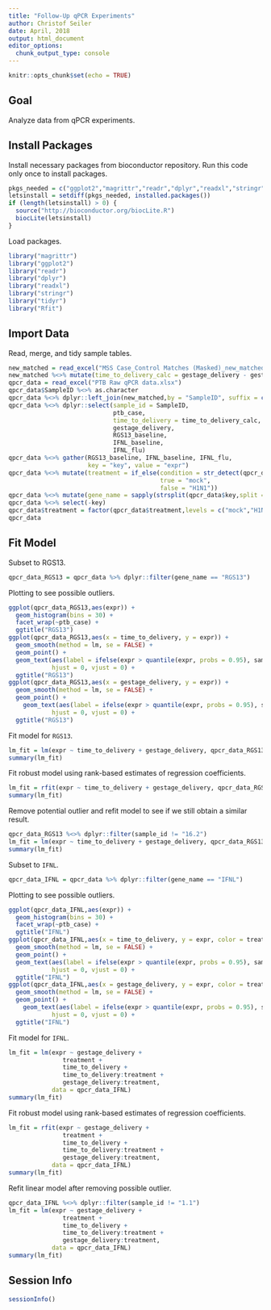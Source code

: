 ```yaml
---
title: "Follow-Up qPCR Experiments"
author: Christof Seiler
date: April, 2018
output: html_document
editor_options: 
  chunk_output_type: console
---
```


```r
knitr::opts_chunk$set(echo = TRUE)
```

## Goal

Analyze data from qPCR experiments.

## Install Packages

Install necessary packages from bioconductor repository. Run this code only once to install packages.

```r
pkgs_needed = c("ggplot2","magrittr","readr","dplyr","readxl","stringr","tidyr","Rfit")
letsinstall = setdiff(pkgs_needed, installed.packages()) 
if (length(letsinstall) > 0) {
  source("http://bioconductor.org/biocLite.R")
  biocLite(letsinstall)
}
```

Load packages.

```r
library("magrittr")
library("ggplot2")
library("readr")
library("dplyr")
library("readxl")
library("stringr")
library("tidyr")
library("Rfit")
```

## Import Data

Read, merge, and tidy sample tables.

```r
new_matched = read_excel("MSS Case_Control Matches (Masked)_new_matched.xlsx")
new_matched %<>% mutate(time_to_delivery_calc = gestage_delivery - gestage_enroll)
qpcr_data = read_excel("PTB Raw qPCR data.xlsx")
qpcr_data$SampleID %<>% as.character
qpcr_data %<>% dplyr::left_join(new_matched,by = "SampleID", suffix = c("", "2"))
qpcr_data %<>% dplyr::select(sample_id = SampleID,
                             ptb_case,
                             time_to_delivery = time_to_delivery_calc,
                             gestage_delivery,
                             RGS13_baseline,
                             IFNL_baseline,
                             IFNL_flu)
qpcr_data %<>% gather(RGS13_baseline, IFNL_baseline, IFNL_flu, 
                      key = "key", value = "expr")
qpcr_data %<>% mutate(treatment = if_else(condition = str_detect(qpcr_data$key,"baseline"),
                                          true = "mock",
                                          false = "H1N1"))
qpcr_data %<>% mutate(gene_name = sapply(strsplit(qpcr_data$key,split = "_"),function(str) str[[1]]))
qpcr_data %<>% select(-key)
qpcr_data$treatment = factor(qpcr_data$treatment,levels = c("mock","H1N1"))
qpcr_data
```

## Fit Model

Subset to RGS13.

```r
qpcr_data_RGS13 = qpcr_data %>% dplyr::filter(gene_name == "RGS13")
```

Plotting to see possible outliers.

```r
ggplot(qpcr_data_RGS13,aes(expr)) + 
  geom_histogram(bins = 30) + 
  facet_wrap(~ptb_case) +
  ggtitle("RGS13")
ggplot(qpcr_data_RGS13,aes(x = time_to_delivery, y = expr)) +
  geom_smooth(method = lm, se = FALSE) +
  geom_point() +
  geom_text(aes(label = ifelse(expr > quantile(expr, probs = 0.95), sample_id,"")),
            hjust = 0, vjust = 0) +
  ggtitle("RGS13")
ggplot(qpcr_data_RGS13,aes(x = gestage_delivery, y = expr)) +
  geom_smooth(method = lm, se = FALSE) +
  geom_point() +
    geom_text(aes(label = ifelse(expr > quantile(expr, probs = 0.95), sample_id,"")),
            hjust = 0, vjust = 0) +
  ggtitle("RGS13")
```

Fit model for `RGS13`.

```r
lm_fit = lm(expr ~ time_to_delivery + gestage_delivery, qpcr_data_RGS13)
summary(lm_fit)
```

Fit robust model using rank-based estimates of regression coefficients.

```r
lm_fit = rfit(expr ~ time_to_delivery + gestage_delivery, qpcr_data_RGS13)
summary(lm_fit)
```

Remove potential outlier and refit model to see if we still obtain a similar result.

```r
qpcr_data_RGS13 %<>% dplyr::filter(sample_id != "16.2")
lm_fit = lm(expr ~ time_to_delivery + gestage_delivery, qpcr_data_RGS13)
summary(lm_fit)
```

Subset to `IFNL`.

```r
qpcr_data_IFNL = qpcr_data %>% dplyr::filter(gene_name == "IFNL")
```

Plotting to see possible outliers.

```r
ggplot(qpcr_data_IFNL,aes(expr)) + 
  geom_histogram(bins = 30) + 
  facet_wrap(~ptb_case) +
  ggtitle("IFNL")
ggplot(qpcr_data_IFNL,aes(x = time_to_delivery, y = expr, color = treatment)) +
  geom_smooth(method = lm, se = FALSE) +
  geom_point() +
  geom_text(aes(label = ifelse(expr > quantile(expr, probs = 0.95), sample_id,"")),
            hjust = 0, vjust = 0) +
  ggtitle("IFNL")
ggplot(qpcr_data_IFNL,aes(x = gestage_delivery, y = expr, color = treatment)) +
  geom_smooth(method = lm, se = FALSE) +
  geom_point() +
    geom_text(aes(label = ifelse(expr > quantile(expr, probs = 0.95), sample_id,"")),
            hjust = 0, vjust = 0) +
  ggtitle("IFNL")
```

Fit model for `IFNL`.

```r
lm_fit = lm(expr ~ gestage_delivery + 
               treatment + 
               time_to_delivery + 
               time_to_delivery:treatment +
               gestage_delivery:treatment, 
            data = qpcr_data_IFNL)
summary(lm_fit)
```

Fit robust model using rank-based estimates of regression coefficients.

```r
lm_fit = rfit(expr ~ gestage_delivery + 
               treatment + 
               time_to_delivery + 
               time_to_delivery:treatment +
               gestage_delivery:treatment, 
            data = qpcr_data_IFNL)
summary(lm_fit)
```

Refit linear model after removing possible outlier.

```r
qpcr_data_IFNL %<>% dplyr::filter(sample_id != "1.1")
lm_fit = lm(expr ~ gestage_delivery + 
               treatment + 
               time_to_delivery + 
               time_to_delivery:treatment +
               gestage_delivery:treatment, 
            data = qpcr_data_IFNL)
summary(lm_fit)
```

## Session Info

```r
sessionInfo()
```
